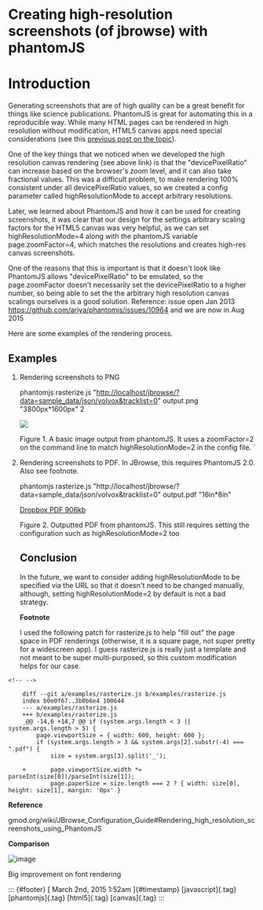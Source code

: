 

Creating high-resolution screenshots (of jbrowse) with phantomJS
================================================================

Introduction
============

Generating screenshots that are of high quality can be a great benefit
for things like science publications. PhantomJS is great for automating
this in a reproducible way. While many HTML pages can be rendered in
high resolution without modification, HTML5 canvas apps need special
considerations (see this [previous post on the
topic](http://searchvoidstar.tumblr.com/post/86542847038/high-dpi-rendering-on-html5-canvas-some-problems)).

One of the key things that we noticed when we developed the high
resolution canvas rendering (see above link) is that the
"devicePixelRatio" can increase based on the browser's zoom level, and
it can also take fractional values. This was a difficult problem, to
make rendering 100% consistent under all devicePixelRatio values, so we
created a config parameter called highResolutionMode to accept arbitrary
resolutions.

Later, we learned about PhantomJS and how it can be used for creating
screenshots, it was clear that our design for the settings arbitrary
scaling factors for the HTML5 canvas was very helpful, as we can set
highResolutionMode=4 along with the phantomJS variable
page.zoomFactor=4, which matches the resolutions and creates high-res
canvas screenshots.

One of the reasons that this is important is that it doesn't look like
PhantomJS allows "devicePixelRatio" to be emulated, so the
page.zoomFactor doesn't necessarily set the devicePixelRatio to a higher
number, so being able to set the the arbitrary high resolution canvas
scalings ourselves is a good solution. Reference: issue open Jan 2013
<https://github.com/ariya/phantomjs/issues/10964> and we are now in Aug
2015

Here are some examples of the rendering process.

Examples
--------

1.  Rendering screenshots to PNG

    phantomjs rasterize.js
    "<http://localhost/jbrowse/?data=sample_data/json/volvox&tracklist=0>"
    output.png "3800px\*1600px" 2

    [![](http://i.imgur.com/ABLo6WJ.png)](http://i.imgur.com/ABLo6WJ.png)

    Figure 1. A basic image output from phantomJS. It uses a
    zoomFactor=2 on the command line to match highResolutionMode=2 in
    the config file. \`

2.  Rendering screenshots to PDF. In JBrowse, this requires PhantomJS
    2.0. Also see footnote.

    phantomjs rasterize.js
    "http://localhost/jbrowse/?data=sample\_data/json/volvox&tracklist=0"
    output.pdf "16in\*8in"

    [Dropbox PDF
    906kb](https://www.dropbox.com/s/7pceo4o406dys8s/output.pdf?dl=0)

    Figure 2. Outputted PDF from phantomJS. This still requires setting
    the configuration such as highResolutionMode=2 too

    Conclusion
    ----------

    In the future, we want to consider adding highResolutionMode to be
    specified via the URL so that it doesn't need to be changed
    manually, although, setting highResolutionMode=2 by default is not a
    bad strategy.

    **Footnote**

    I used the following patch for rasterize.js to help "fill out" the
    page space in PDF renderings (otherwise, it is a square page, not
    super pretty for a widescreen app). I guess rasterize.js is really
    just a template and not meant to be super multi-purposed, so this
    custom modification helps for our case.

```{=html}
<!-- -->
```
        diff --git a/examples/rasterize.js b/examples/rasterize.js
        index b0e0f67..3b0b6e4 100644
        --- a/examples/rasterize.js
        +++ b/examples/rasterize.js
        _@@ -14,6 +14,7 @@ if (system.args.length < 3 || system.args.length > 5) {
            page.viewportSize = { width: 600, height: 600 };
            if (system.args.length > 3 && system.args[2].substr(-4) === ".pdf") {
                size = system.args[3].split('_');

        +       page.viewportSize.width *= parseInt(size[0])/parseInt(size[1]);
                page.paperSize = size.length === 2 ? { width: size[0], height: size[1], margin: '0px' }

**Reference**

gmod.org/wiki/JBrowse\_Configuration\_Guide\#Rendering\_high\_resolution\_screenshots\_using\_PhantomJS

**Comparison**

![image](/media/112494997473_0.png)

Big improvement on font rendering

::: {#footer}
[ March 2nd, 2015 1:52am ]{#timestamp} [javascript]{.tag}
[phantomjs]{.tag} [html5]{.tag} [canvas]{.tag}
:::


